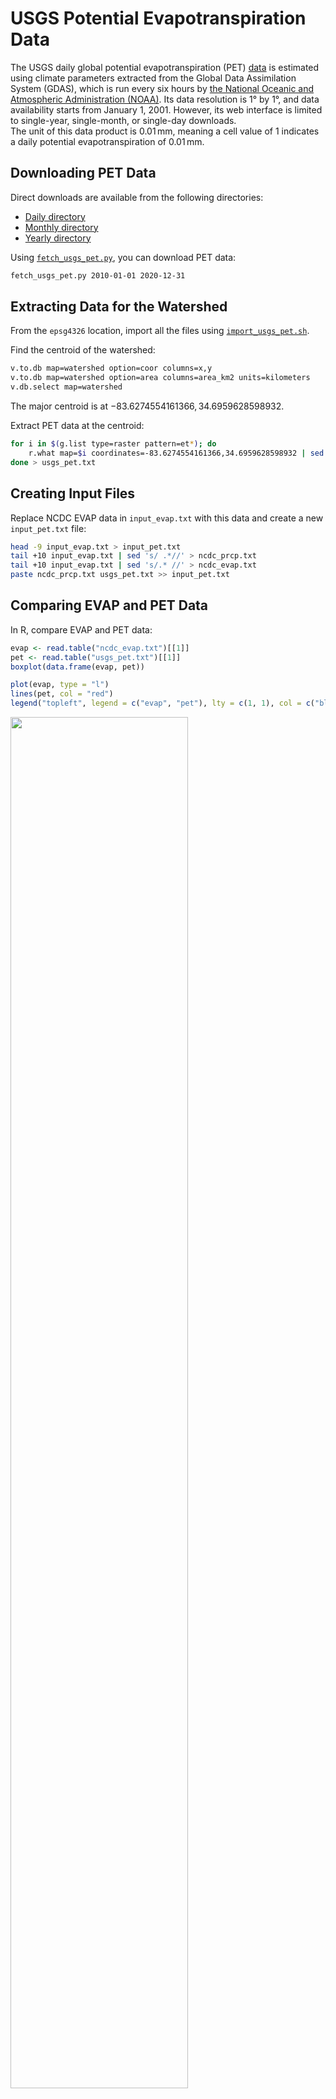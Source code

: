 # USGS Potential Evapotranspiration Data {.unnumbered #sec-usgs-potential-evapotranspiration-data}

The USGS daily global potential evapotranspiration (PET) [data](https://earlywarning.usgs.gov/fews/product/81) is estimated using climate parameters extracted from the Global Data Assimilation System (GDAS), which is run every six hours by [the National Oceanic and Atmospheric Administration (NOAA)](https://www.noaa.gov/). Its data resolution is 1° by 1°, and data availability starts from January 1, 2001. However, its web interface is limited to single-year, single-month, or single-day downloads.  
The unit of this data product is $0.01 \, \text{mm}$, meaning a cell value of 1 indicates a daily potential evapotranspiration of $0.01 \, \text{mm}$.

## Downloading PET Data

Direct downloads are available from the following directories:

- [Daily directory](https://edcintl.cr.usgs.gov/downloads/sciweb1/shared/fews/web/global/daily/pet/downloads/daily/)
- [Monthly directory](https://edcintl.cr.usgs.gov/downloads/sciweb1/shared/fews/web/global/daily/pet/downloads/monthly/)
- [Yearly directory](https://edcintl.cr.usgs.gov/downloads/sciweb1/shared/fews/web/global/daily/pet/downloads/yearly/)

Using [`fetch_usgs_pet.py`](https://github.com/HuidaeCho/nsf-pose-2025-r.topmodel-workshop/blob/master/scripts/fetch_usgs_pet.py), you can download PET data:

```bash
fetch_usgs_pet.py 2010-01-01 2020-12-31
```

## Extracting Data for the Watershed

From the `epsg4326` location, import all the files using [`import_usgs_pet.sh`](https://github.com/HuidaeCho/nsf-pose-2025-r.topmodel-workshop/blob/master/scripts/import_usgs_pet.sh).

Find the centroid of the watershed:

```bash
v.to.db map=watershed option=coor columns=x,y
v.to.db map=watershed option=area columns=area_km2 units=kilometers
v.db.select map=watershed
```

The major centroid is at $-83.6274554161366, 34.6959628598932$.

Extract PET data at the centroid:

```bash
for i in $(g.list type=raster pattern=et*); do
    r.what map=$i coordinates=-83.6274554161366,34.6959628598932 | sed 's/.*|/0.00001*/' | bc
done > usgs_pet.txt
```

## Creating Input Files

Replace NCDC EVAP data in `input_evap.txt` with this data and create a new `input_pet.txt` file:

```bash
head -9 input_evap.txt > input_pet.txt
tail +10 input_evap.txt | sed 's/ .*//' > ncdc_prcp.txt
tail +10 input_evap.txt | sed 's/.* //' > ncdc_evap.txt
paste ncdc_prcp.txt usgs_pet.txt >> input_pet.txt
```

## Comparing EVAP and PET Data

In R, compare EVAP and PET data:

```r
evap <- read.table("ncdc_evap.txt")[[1]]
pet <- read.table("usgs_pet.txt")[[1]]
boxplot(data.frame(evap, pet))

plot(evap, type = "l")
lines(pet, col = "red")
legend("topleft", legend = c("evap", "pet"), lty = c(1, 1), col = c("black", "red"), bty = "n")
```

![](images/evap-pet-boxplots.png){width="75%" fig-align="center"}

![](images/evap-pet-time-series.png){width="75%" fig-align="center"}

Overall, EVAP data is greater than PET data.